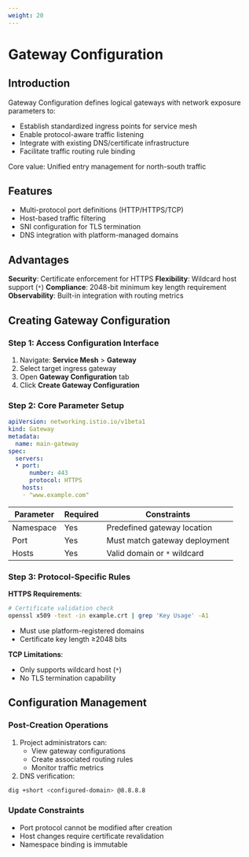```yaml
---
weight: 20
---
```


# Gateway Configuration

## Introduction
Gateway Configuration defines logical gateways with network exposure parameters to:

- Establish standardized ingress points for service mesh
- Enable protocol-aware traffic listening
- Integrate with existing DNS/certificate infrastructure
- Facilitate traffic routing rule binding

Core value: Unified entry management for north-south traffic

## Features
- Multi-protocol port definitions (HTTP/HTTPS/TCP)
- Host-based traffic filtering
- SNI configuration for TLS termination
- DNS integration with platform-managed domains

## Advantages
**Security**: Certificate enforcement for HTTPS
**Flexibility**: Wildcard host support (`*`)
**Compliance**: 2048-bit minimum key length requirement
**Observability**: Built-in integration with routing metrics

## Creating Gateway Configuration

### Step 1: Access Configuration Interface
1. Navigate: **Service Mesh** > **Gateway**
2. Select target ingress gateway
3. Open **Gateway Configuration** tab
4. Click **Create Gateway Configuration**

### Step 2: Core Parameter Setup
```yaml
apiVersion: networking.istio.io/v1beta1
kind: Gateway
metadata:
  name: main-gateway
spec:
  servers:
  • port:
      number: 443
      protocol: HTTPS
    hosts:
    ◦ "www.example.com"
```

| Parameter | Required | Constraints |
|-----------|----------|-------------|
| Namespace | Yes | Predefined gateway location |
| Port | Yes | Must match gateway deployment |
| Hosts | Yes | Valid domain or `*` wildcard |

### Step 3: Protocol-Specific Rules
**HTTPS Requirements**:
```bash
# Certificate validation check
openssl x509 -text -in example.crt | grep 'Key Usage' -A1
```
- Must use platform-registered domains
- Certificate key length ≥2048 bits

**TCP Limitations**:
- Only supports wildcard host (`*`)
- No TLS termination capability

## Configuration Management

### Post-Creation Operations
1. Project administrators can:
   - View gateway configurations
   - Create associated routing rules
   - Monitor traffic metrics
2. DNS verification:
```bash
dig +short <configured-domain> @8.8.8.8
```

### Update Constraints
- Port protocol cannot be modified after creation
- Host changes require certificate revalidation
- Namespace binding is immutable
